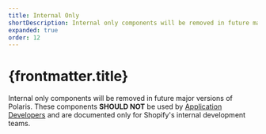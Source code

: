 ```yaml
---
title: Internal Only
shortDescription: Internal only components will be removed in future major versions of Polaris. These components **SHOULD NOT** be used by Application Developers and are documented only for Shopify's internal development teams.
expanded: true
order: 12
---
```


# {frontmatter.title}

<Lede>

Internal only components will be removed in future major versions of Polaris. These components **SHOULD NOT** be used by [Application Developers](https://shopify.dev/docs/apps) and are documented only for Shopify's internal development teams.

</Lede>

<RichCardGrid cards={posts} />
